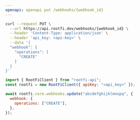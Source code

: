 ```yaml
---
openapi: openapi put /webhooks/{webhook_id}
---
```


<RequestExample>

```bash cURL
curl --request PUT \
  --url https://api.rootfi.dev/webhooks/{webhook_id} \
  --header 'Content-Type: application/json' \
  --header 'api_key: <api-key>' \
  --data '{
  "webhook": {
    "operations": [
      "CREATE"
    ]
  }
}'
```

```javascript NodeJS
import { RootFiClient } from "rootfi-api";
const rootfi = new RootFiClient({ apiKey: "<api_key>" });

await rootfi.core.webhooks.update("abcdefghijklmnopq", {
  webhook: {
    operations: ["CREATE"],
  },
});
```

</RequestExample>
